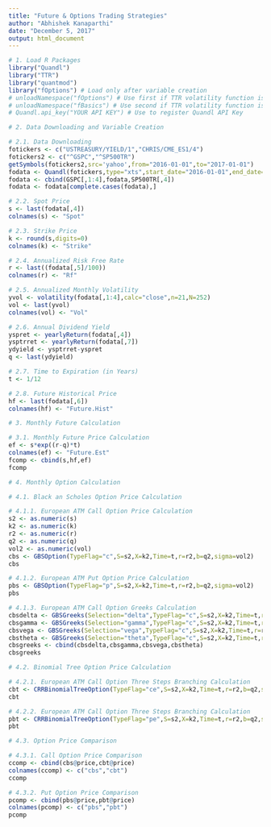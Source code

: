 ```yaml
---
title: "Future & Options Trading Strategies"
author: "Abhishek Kanaparthi"
date: "December 5, 2017"
output: html_document
---
```


```r
# 1. Load R Packages
library("Quandl")
library("TTR")
library("quantmod")
library("fOptions") # Load only after variable creation
# unloadNamespace("fOptions") # Use first if TTR volatility function is masked
# unloadNamespace("fBasics") # Use second if TTR volatility function is masked
# Quandl.api_key("YOUR API KEY") # Use to register Quandl API Key

# 2. Data Downloading and Variable Creation

# 2.1. Data Downloading
fotickers <- c("USTREASURY/YIELD/1","CHRIS/CME_ES1/4")
fotickers2 <- c("^GSPC","^SP500TR")
getSymbols(fotickers2,src='yahoo',from="2016-01-01",to="2017-01-01")
fodata <- Quandl(fotickers,type="xts",start_date="2016-01-01",end_date="2017-01-01")
fodata <- cbind(GSPC[,1:4],fodata,SP500TR[,4])
fodata <- fodata[complete.cases(fodata),]

# 2.2. Spot Price
s <- last(fodata[,4])
colnames(s) <- "Spot"

# 2.3. Strike Price
k <- round(s,digits=0)
colnames(k) <- "Strike"

# 2.4. Annualized Risk Free Rate
r <- last((fodata[,5]/100))
colnames(r) <- "Rf"

# 2.5. Annualized Monthly Volatility
yvol <- volatility(fodata[,1:4],calc="close",n=21,N=252)
vol <- last(yvol)
colnames(vol) <- "Vol"

# 2.6. Annual Dividend Yield
yspret <- yearlyReturn(fodata[,4])
ysptrret <- yearlyReturn(fodata[,7])
ydyield <- ysptrret-yspret
q <- last(ydyield)

# 2.7. Time to Expiration (in Years)
t <- 1/12

# 2.8. Future Historical Price
hf <- last(fodata[,6])
colnames(hf) <- "Future.Hist"

# 3. Monthly Future Calculation

# 3.1. Monthly Future Price Calculation
ef <- s*exp((r-q)*t)
colnames(ef) <- "Future.Est"
fcomp <- cbind(s,hf,ef)
fcomp

# 4. Monthly Option Calculation

# 4.1. Black an Scholes Option Price Calculation

# 4.1.1. European ATM Call Option Price Calculation
s2 <- as.numeric(s)
k2 <- as.numeric(k)
r2 <- as.numeric(r)
q2 <- as.numeric(q)
vol2 <- as.numeric(vol)
cbs <- GBSOption(TypeFlag="c",S=s2,X=k2,Time=t,r=r2,b=q2,sigma=vol2)
cbs

# 4.1.2. European ATM Put Option Price Calculation
pbs <- GBSOption(TypeFlag="p",S=s2,X=k2,Time=t,r=r2,b=q2,sigma=vol2)
pbs

# 4.1.3. European ATM Call Option Greeks Calculation
cbsdelta <- GBSGreeks(Selection="delta",TypeFlag="c",S=s2,X=k2,Time=t,r=r2,b=q2,sigma=vol2)
cbsgamma <- GBSGreeks(Selection="gamma",TypeFlag="c",S=s2,X=k2,Time=t,r=r2,b=q2,sigma=vol2)
cbsvega <- GBSGreeks(Selection="vega",TypeFlag="c",S=s2,X=k2,Time=t,r=r2,b=q2,sigma=vol2)
cbstheta <- GBSGreeks(Selection="theta",TypeFlag="c",S=s2,X=k2,Time=t,r=r2,b=q2,sigma=vol2)
cbsgreeks <- cbind(cbsdelta,cbsgamma,cbsvega,cbstheta)
cbsgreeks

# 4.2. Binomial Tree Option Price Calculation

# 4.2.1. European ATM Call Option Three Steps Branching Calculation
cbt <- CRRBinomialTreeOption(TypeFlag="ce",S=s2,X=k2,Time=t,r=r2,b=q2,sigma=vol2,n=3)
cbt

# 4.2.2. European ATM Call Option Three Steps Branching Calculation
pbt <- CRRBinomialTreeOption(TypeFlag="pe",S=s2,X=k2,Time=t,r=r2,b=q2,sigma=vol2,n=3)
pbt

# 4.3. Option Price Comparison

# 4.3.1. Call Option Price Comparison
ccomp <- cbind(cbs@price,cbt@price)
colnames(ccomp) <- c("cbs","cbt")
ccomp

# 4.3.2. Put Option Price Comparison
pcomp <- cbind(pbs@price,pbt@price)
colnames(pcomp) <- c("pbs","pbt")
pcomp
```

